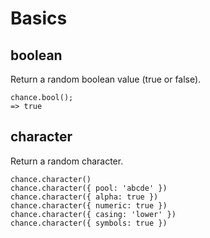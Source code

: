 # Basics

## boolean

Return a random boolean value (true or false).

```
chance.bool();
=> true
```

## character

Return a random character.

```
chance.character()
chance.character({ pool: 'abcde' })
chance.character({ alpha: true })
chance.character({ numeric: true })
chance.character({ casing: 'lower' })
chance.character({ symbols: true })
```
